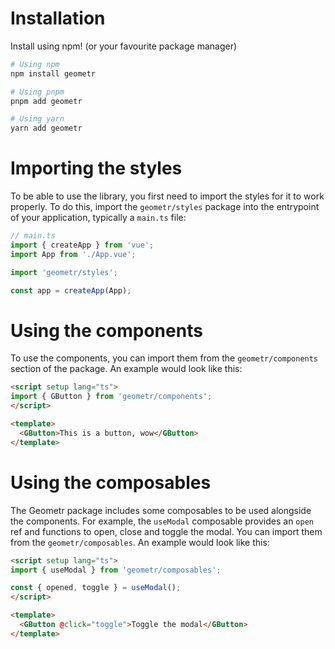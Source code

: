 
<Meta title="docs/Installation" />

# Installation

Install using npm! (or your favourite package manager)

```sh
# Using npm
npm install geometr

# Using pnpm
pnpm add geometr

# Using yarn
yarn add geometr
```

# Importing the styles

To be able to use the library, you first need to import the styles for it to work properly. To do this, import the `geometr/styles` package into the entrypoint of your application, typically a `main.ts` file:

```ts
// main.ts
import { createApp } from 'vue';
import App from './App.vue';

import 'geometr/styles';

const app = createApp(App);
```

# Using the components

To use the components, you can import them from the `geometr/components` section of the package. An example would look like this:

```html
<script setup lang="ts">
import { GButton } from 'geometr/components';
</script>

<template>
  <GButton>This is a button, wow</GButton>
</template>
```

# Using the composables

The Geometr package includes some composables to be used alongside the components. For example, the `useModal` composable provides an `open` ref and functions to open, close and toggle the modal. You can import them from the `geometr/composables`. An example would look like this:

```html
<script setup lang="ts">
import { useModal } from 'geometr/composables';

const { opened, toggle } = useModal();
</script>

<template>
  <GButton @click="toggle">Toggle the modal</GButton>
</template>
```
